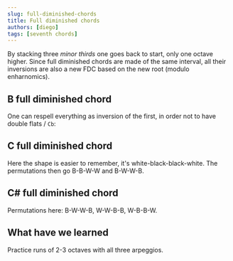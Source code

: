 ```yaml
---
slug: full-diminished-chords
title: Full diminished chords
authors: [diego]
tags: [seventh chords]
---
```

By stacking three _minor thirds_ one goes back to start, only one octave higher.
Since full diminished chords are made of the same interval, all their inversions are also a new FDC based on the new root (modulo enharnomics).

<!--truncate-->

## B full diminished chord

<Sequence speed="arpeggio">
  <Part notes="B D F Ab" label="B dim" octave={2}/>
  <Part notes="D F Ab Cb4" label="D dim"/>
  <Part notes="F Ab Cb4 Ebb" label="F dim"/>
  <Part notes="G# B D F" label="G# dim"/>
</Sequence>

One can respell everything as inversion of the first, in order not to have double flats / `Cb`:

<Sequence speed="arpeggio">
  <Part notes="B D F Ab" label="B dim" octave={2}/>
  <Part notes="D F Ab B" label="D dim"/>
  <Part notes="F Ab B D" label="F dim"/>
  <Part notes="G# B D F" label="G# dim"/>
</Sequence>

## C full diminished chord

<Sequence speed="arpeggio">
  <Part notes="C Eb Gb A" label="C dim"/>
  <Part notes="Eb Gb A C" label="Eb dim"/>
  <Part notes="Gb A C Eb" label="Eb dim"/>
  <Part notes="A C Eb Gb" label="Eb dim"/>
</Sequence>

Here the shape is easier to remember, it's white-black-black-white.
The permutations then go B-B-W-W and B-W-W-B.

## C# full diminished chord

<Sequence speed="arpeggio">
  <Part notes="C# E G Bb" label="C# dim"/>
  <Part notes="E G Bb C#" label="E dim"/>
  <Part notes="G Bb C# E" label="G dim"/>
  <Part notes="Bb C# E G" label="Bb dim"/>
</Sequence>

Permutations here: B-W-W-B, W-W-B-B, W-B-B-W.

## What have we learned

Practice runs of 2-3 octaves with all three arpeggios.